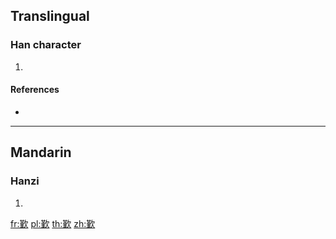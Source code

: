 ==Translingual==

===Han character===
{{Han char|rn=76|rad=欠|as=11|sn=15|four=|canj=TMNO}}

# {{defn|Han|sort=欠11}}

====References====
* {{Han ref|kx=0571.250|dkj=16183|dj=0959.190|hdz=32149.090|uh=6B4F|ud=27471}}

----

==Mandarin==

===Hanzi===
{{cmn-hanzi|pin=[[jìn]] ([[jin4]])|wg=chin<sup>4</sup>}}

# {{defn|lang=cmn|sort=欠11}}

[[fr:歏]]
[[pl:歏]]
[[th:歏]]
[[zh:歏]]
